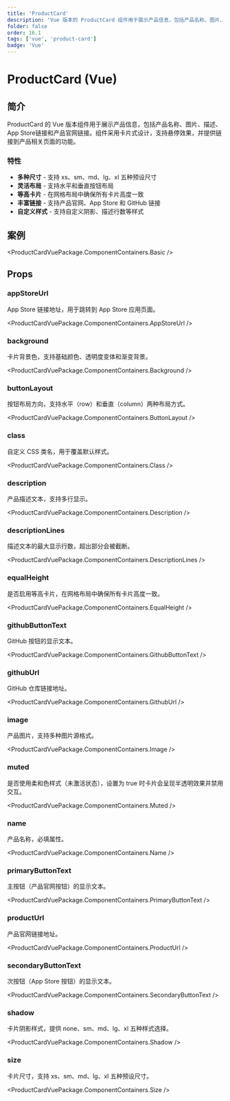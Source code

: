 ```yaml
---
title: 'ProductCard'
description: 'Vue 版本的 ProductCard 组件用于展示产品信息，包括产品名称、图片、描述、App Store链接和产品官网链接'
folder: false
order: 16.1
tags: ['vue', 'product-card']
badge: 'Vue'
---
```



# ProductCard (Vue)

## 简介

ProductCard 的 Vue 版本组件用于展示产品信息，包括产品名称、图片、描述、App Store链接和产品官网链接。组件采用卡片式设计，支持悬停效果，并提供链接到产品相关页面的功能。

### 特性

- **多种尺寸** - 支持 xs、sm、md、lg、xl 五种预设尺寸
- **灵活布局** - 支持水平和垂直按钮布局
- **等高卡片** - 在网格布局中确保所有卡片高度一致
- **丰富链接** - 支持产品官网、App Store 和 GitHub 链接
- **自定义样式** - 支持自定义阴影、描述行数等样式

## 案例

<ProductCardVuePackage.ComponentContainers.Basic />

## Props

### appStoreUrl

App Store 链接地址，用于跳转到 App Store 应用页面。

<ProductCardVuePackage.ComponentContainers.AppStoreUrl />

### background

卡片背景色，支持基础颜色、透明度变体和渐变背景。

<ProductCardVuePackage.ComponentContainers.Background />

### buttonLayout

按钮布局方向，支持水平（row）和垂直（column）两种布局方式。

<ProductCardVuePackage.ComponentContainers.ButtonLayout />

### class

自定义 CSS 类名，用于覆盖默认样式。

<ProductCardVuePackage.ComponentContainers.Class />

### description

产品描述文本，支持多行显示。

<ProductCardVuePackage.ComponentContainers.Description />

### descriptionLines

描述文本的最大显示行数，超出部分会被截断。

<ProductCardVuePackage.ComponentContainers.DescriptionLines />

### equalHeight

是否启用等高卡片，在网格布局中确保所有卡片高度一致。

<ProductCardVuePackage.ComponentContainers.EqualHeight />

### githubButtonText

GitHub 按钮的显示文本。

<ProductCardVuePackage.ComponentContainers.GithubButtonText />

### githubUrl

GitHub 仓库链接地址。

<ProductCardVuePackage.ComponentContainers.GithubUrl />

### image

产品图片，支持多种图片源格式。

<ProductCardVuePackage.ComponentContainers.Image />

### muted

是否使用柔和色样式（未激活状态），设置为 true 时卡片会呈现半透明效果并禁用交互。

<ProductCardVuePackage.ComponentContainers.Muted />

### name

产品名称，必填属性。

<ProductCardVuePackage.ComponentContainers.Name />

### primaryButtonText

主按钮（产品官网按钮）的显示文本。

<ProductCardVuePackage.ComponentContainers.PrimaryButtonText />

### productUrl

产品官网链接地址。

<ProductCardVuePackage.ComponentContainers.ProductUrl />

### secondaryButtonText

次按钮（App Store 按钮）的显示文本。

<ProductCardVuePackage.ComponentContainers.SecondaryButtonText />

### shadow

卡片阴影样式，提供 none、sm、md、lg、xl 五种样式选择。

<ProductCardVuePackage.ComponentContainers.Shadow />

### size

卡片尺寸，支持 xs、sm、md、lg、xl 五种预设尺寸。

<ProductCardVuePackage.ComponentContainers.Size />
